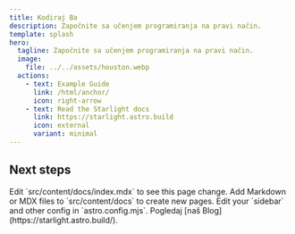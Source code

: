 ```yaml
---
title: Kodiraj Ba
description: Započnite sa učenjem programiranja na pravi način.
template: splash
hero:
  tagline: Započnite sa učenjem programiranja na pravi način.
  image:
    file: ../../assets/houston.webp
  actions:
    - text: Example Guide
      link: /html/anchor/
      icon: right-arrow
    - text: Read the Starlight docs
      link: https://starlight.astro.build
      icon: external
      variant: minimal
---
```



## Next steps

<CardGrid stagger>
  <Card title='Update content' icon='pencil'>
    Edit `src/content/docs/index.mdx` to see this page change.
  </Card>
  <Card title='Add new content' icon='add-document'>
    Add Markdown or MDX files to `src/content/docs` to create new pages.
  </Card>
  <Card title='Configure your site' icon='setting'>
    Edit your `sidebar` and other config in `astro.config.mjs`.
  </Card>
  <Card title='Blog' icon='open-book'>
    Pogledaj [naš Blog](https://starlight.astro.build/).
  </Card>
</CardGrid>
